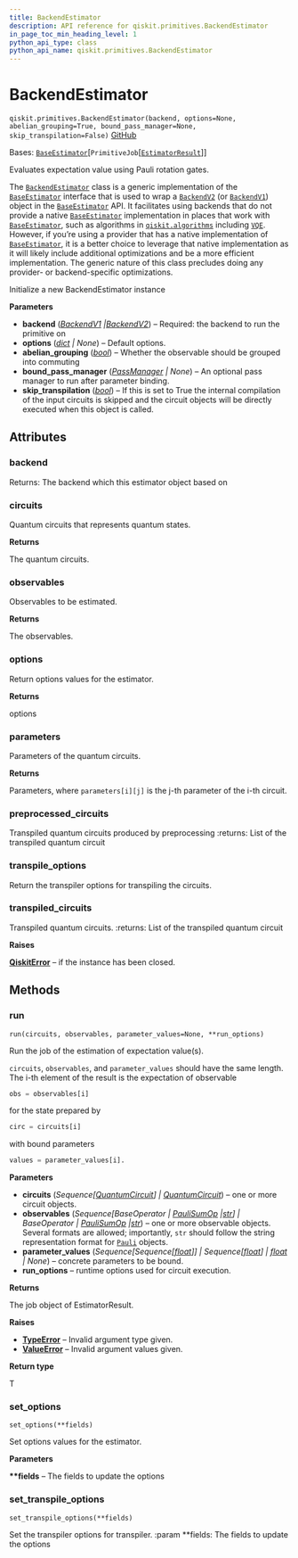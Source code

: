 ```yaml
---
title: BackendEstimator
description: API reference for qiskit.primitives.BackendEstimator
in_page_toc_min_heading_level: 1
python_api_type: class
python_api_name: qiskit.primitives.BackendEstimator
---
```


# BackendEstimator

<span id="qiskit.primitives.BackendEstimator" />

`qiskit.primitives.BackendEstimator(backend, options=None, abelian_grouping=True, bound_pass_manager=None, skip_transpilation=False)` [GitHub](https://github.com/qiskit/qiskit/tree/stable/0.25/qiskit/primitives/backend_estimator.py "view source code")

Bases: [`BaseEstimator`](qiskit.primitives.BaseEstimator "qiskit.primitives.base.base_estimator.BaseEstimator")\[`PrimitiveJob`\[[`EstimatorResult`](qiskit.primitives.EstimatorResult "qiskit.primitives.base.estimator_result.EstimatorResult")]]

Evaluates expectation value using Pauli rotation gates.

The [`BackendEstimator`](#qiskit.primitives.BackendEstimator "qiskit.primitives.BackendEstimator") class is a generic implementation of the [`BaseEstimator`](qiskit.primitives.BaseEstimator "qiskit.primitives.BaseEstimator") interface that is used to wrap a [`BackendV2`](qiskit.providers.BackendV2 "qiskit.providers.BackendV2") (or [`BackendV1`](qiskit.providers.BackendV1 "qiskit.providers.BackendV1")) object in the [`BaseEstimator`](qiskit.primitives.BaseEstimator "qiskit.primitives.BaseEstimator") API. It facilitates using backends that do not provide a native [`BaseEstimator`](qiskit.primitives.BaseEstimator "qiskit.primitives.BaseEstimator") implementation in places that work with [`BaseEstimator`](qiskit.primitives.BaseEstimator "qiskit.primitives.BaseEstimator"), such as algorithms in [`qiskit.algorithms`](algorithms#module-qiskit.algorithms "qiskit.algorithms") including [`VQE`](qiskit.algorithms.minimum_eigensolvers.VQE "qiskit.algorithms.minimum_eigensolvers.VQE"). However, if you’re using a provider that has a native implementation of [`BaseEstimator`](qiskit.primitives.BaseEstimator "qiskit.primitives.BaseEstimator"), it is a better choice to leverage that native implementation as it will likely include additional optimizations and be a more efficient implementation. The generic nature of this class precludes doing any provider- or backend-specific optimizations.

Initialize a new BackendEstimator instance

**Parameters**

*   **backend** ([*BackendV1*](qiskit.providers.BackendV1 "qiskit.providers.BackendV1")  *|*[*BackendV2*](qiskit.providers.BackendV2 "qiskit.providers.BackendV2")) – Required: the backend to run the primitive on
*   **options** ([*dict*](https://docs.python.org/3/library/stdtypes.html#dict "(in Python v3.12)") *| None*) – Default options.
*   **abelian\_grouping** ([*bool*](https://docs.python.org/3/library/functions.html#bool "(in Python v3.12)")) – Whether the observable should be grouped into commuting
*   **bound\_pass\_manager** ([*PassManager*](qiskit.transpiler.PassManager "qiskit.transpiler.PassManager") *| None*) – An optional pass manager to run after parameter binding.
*   **skip\_transpilation** ([*bool*](https://docs.python.org/3/library/functions.html#bool "(in Python v3.12)")) – If this is set to True the internal compilation of the input circuits is skipped and the circuit objects will be directly executed when this object is called.

## Attributes

<span id="qiskit.primitives.BackendEstimator.backend" />

### backend

Returns: The backend which this estimator object based on

<span id="qiskit.primitives.BackendEstimator.circuits" />

### circuits

Quantum circuits that represents quantum states.

**Returns**

The quantum circuits.

<span id="qiskit.primitives.BackendEstimator.observables" />

### observables

Observables to be estimated.

**Returns**

The observables.

<span id="qiskit.primitives.BackendEstimator.options" />

### options

Return options values for the estimator.

**Returns**

options

<span id="qiskit.primitives.BackendEstimator.parameters" />

### parameters

Parameters of the quantum circuits.

**Returns**

Parameters, where `parameters[i][j]` is the j-th parameter of the i-th circuit.

<span id="qiskit.primitives.BackendEstimator.preprocessed_circuits" />

### preprocessed\_circuits

Transpiled quantum circuits produced by preprocessing :returns: List of the transpiled quantum circuit

<span id="qiskit.primitives.BackendEstimator.transpile_options" />

### transpile\_options

Return the transpiler options for transpiling the circuits.

<span id="qiskit.primitives.BackendEstimator.transpiled_circuits" />

### transpiled\_circuits

Transpiled quantum circuits. :returns: List of the transpiled quantum circuit

**Raises**

[**QiskitError**](exceptions#qiskit.exceptions.QiskitError "qiskit.exceptions.QiskitError") – if the instance has been closed.

## Methods

### run

<span id="qiskit.primitives.BackendEstimator.run" />

`run(circuits, observables, parameter_values=None, **run_options)`

Run the job of the estimation of expectation value(s).

`circuits`, `observables`, and `parameter_values` should have the same length. The i-th element of the result is the expectation of observable

```python
obs = observables[i]
```

for the state prepared by

```python
circ = circuits[i]
```

with bound parameters

```python
values = parameter_values[i].
```

**Parameters**

*   **circuits** (*Sequence\[*[*QuantumCircuit*](qiskit.circuit.QuantumCircuit "qiskit.circuit.QuantumCircuit")*] |* [*QuantumCircuit*](qiskit.circuit.QuantumCircuit "qiskit.circuit.QuantumCircuit")) – one or more circuit objects.
*   **observables** (*Sequence\[BaseOperator |* [*PauliSumOp*](qiskit.opflow.primitive_ops.PauliSumOp "qiskit.opflow.primitive_ops.PauliSumOp")  *|*[*str*](https://docs.python.org/3/library/stdtypes.html#str "(in Python v3.12)")*] | BaseOperator |* [*PauliSumOp*](qiskit.opflow.primitive_ops.PauliSumOp "qiskit.opflow.primitive_ops.PauliSumOp")  *|*[*str*](https://docs.python.org/3/library/stdtypes.html#str "(in Python v3.12)")) – one or more observable objects. Several formats are allowed; importantly, `str` should follow the string representation format for [`Pauli`](qiskit.quantum_info.Pauli "qiskit.quantum_info.Pauli") objects.
*   **parameter\_values** (*Sequence\[Sequence\[*[*float*](https://docs.python.org/3/library/functions.html#float "(in Python v3.12)")*]] | Sequence\[*[*float*](https://docs.python.org/3/library/functions.html#float "(in Python v3.12)")*] |* [*float*](https://docs.python.org/3/library/functions.html#float "(in Python v3.12)") *| None*) – concrete parameters to be bound.
*   **run\_options** – runtime options used for circuit execution.

**Returns**

The job object of EstimatorResult.

**Raises**

*   [**TypeError**](https://docs.python.org/3/library/exceptions.html#TypeError "(in Python v3.12)") – Invalid argument type given.
*   [**ValueError**](https://docs.python.org/3/library/exceptions.html#ValueError "(in Python v3.12)") – Invalid argument values given.

**Return type**

T

### set\_options

<span id="qiskit.primitives.BackendEstimator.set_options" />

`set_options(**fields)`

Set options values for the estimator.

**Parameters**

**\*\*fields** – The fields to update the options

### set\_transpile\_options

<span id="qiskit.primitives.BackendEstimator.set_transpile_options" />

`set_transpile_options(**fields)`

Set the transpiler options for transpiler. :param \*\*fields: The fields to update the options

